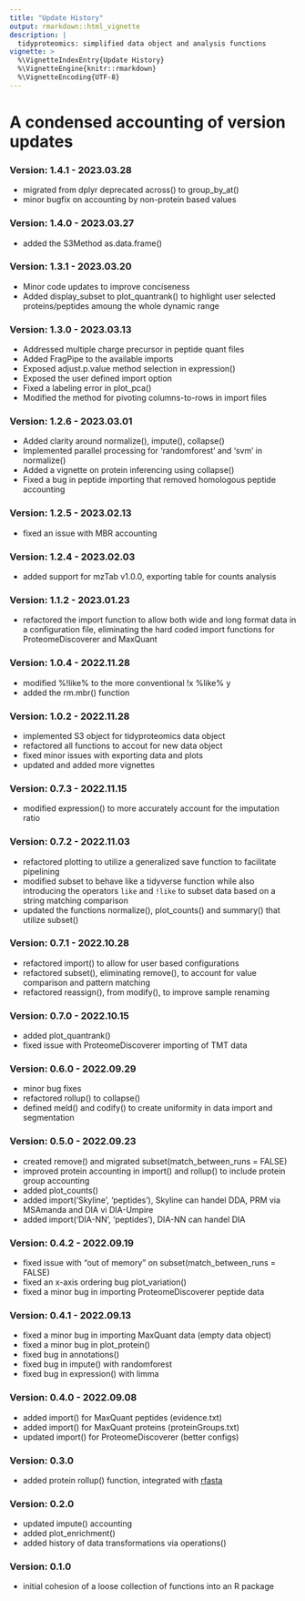 ```yaml
---
title: "Update History"
output: rmarkdown::html_vignette
description: |
  tidyproteomics: simplified data object and analysis functions
vignette: >
  %\VignetteIndexEntry{Update History}
  %\VignetteEngine{knitr::rmarkdown}
  %\VignetteEncoding{UTF-8}
---
```

# A condensed accounting of version updates

### Version: 1.4.1 - 2023.03.28

-   migrated from dplyr deprecated across() to group_by_at()
-   minor bugfix on accounting by non-protein based values

### Version: 1.4.0 - 2023.03.27

-   added the S3Method as.data.frame()

### Version: 1.3.1 - 2023.03.20

-   Minor code updates to improve conciseness
-   Added display_subset to plot_quantrank() to highlight user selected proteins/peptides amoung the whole dynamic range

### Version: 1.3.0 - 2023.03.13

-   Addressed multiple charge precursor in peptide quant files
-   Added FragPipe to the available imports
-   Exposed adjust.p.value method selection in expression()
-   Exposed the user defined import option
-   Fixed a labeling error in plot_pca()
-   Modified the method for pivoting columns-to-rows in import files

### Version: 1.2.6 - 2023.03.01

-   Added clarity around normalize(), impute(), collapse()
-   Implemented parallel processing for 'randomforest' and 'svm' in normalize()
-   Added a vignette on protein inferencing using collapse()
-   Fixed a bug in peptide importing that removed homologous peptide accounting

### Version: 1.2.5 - 2023.02.13

-   fixed an issue with MBR accounting

### Version: 1.2.4 - 2023.02.03

-   added support for mzTab v1.0.0, exporting table for counts analysis

### Version: 1.1.2 - 2023.01.23

-   refactored the import function to allow both wide and long format data in a configuration file, eliminating the hard coded import functions for ProteomeDiscoverer and MaxQuant

### Version: 1.0.4 - 2022.11.28

-   modified %!like% to the more conventional !x %like% y
-   added the rm.mbr() function

### Version: 1.0.2 - 2022.11.28

-   implemented S3 object for tidyproteomics data object
-   refactored all functions to accout for new data object
-   fixed minor issues with exporting data and plots
-   updated and added more vignettes

### Version: 0.7.3 - 2022.11.15

-   modified expression() to more accurately account for the imputation ratio

### Version: 0.7.2 - 2022.11.03

-   refactored plotting to utilize a generalized save function to facilitate pipelining
-   modified subset to behave like a tidyverse function while also introducing the operators `like` and `!like` to subset data based on a string matching comparison
-   updated the functions normalize(), plot_counts() and summary() that utilize subset()


### Version: 0.7.1 - 2022.10.28

-   refactored import() to allow for user based configurations
-   refactored subset(), eliminating remove(), to account for value comparison and pattern matching
-   refactored reassign(), from modify(), to improve sample renaming


### Version: 0.7.0 - 2022.10.15

-   added plot_quantrank()
-   fixed issue with ProteomeDiscoverer importing of TMT data


### Version: 0.6.0 - 2022.09.29

-   minor bug fixes
-   refactored rollup() to collapse()
-   defined meld() and codify() to create uniformity in data import and segmentation 


### Version: 0.5.0 - 2022.09.23

-   created remove() and migrated subset(match_between_runs = FALSE)
-   improved protein accounting in import() and rollup() to include protein group accounting
-   added plot_counts()
-   added import('Skyline', 'peptides'), Skyline can handel DDA, PRM via MSAmanda and DIA vi DIA-Umpire
-   added import('DIA-NN', 'peptides'), DIA-NN can handel DIA


### Version: 0.4.2 - 2022.09.19
-   fixed issue with "out of memory" on subset(match_between_runs = FALSE)
-   fixed an x-axis ordering bug plot_variation()
-   fixed a minor bug in importing ProteomeDiscoverer peptide data


### Version: 0.4.1 - 2022.09.13

-   fixed a minor bug in importing MaxQuant data (empty data object)
-   fixed a minor bug in plot_protein()
-   fixed bug in annotations()
-   fixed bug in impute() with randomforest
-   fixed bug in expression() with limma

### Version: 0.4.0 - 2022.09.08

-   added import() for MaxQuant peptides (evidence.txt)
-   added import() for MaxQuant proteins (proteinGroups.txt)
-   updated import() for ProteomeDiscoverer (better configs)

### Version: 0.3.0

-   added protein rollup() function, integrated with [rfasta](https://github.com/jeffsocal/rfasta)

### Version: 0.2.0

-   updated impute() accounting
-   added plot_enrichment()
-   added history of data transformations via operations()

### Version: 0.1.0

-   initial cohesion of a loose collection of functions into an R package
